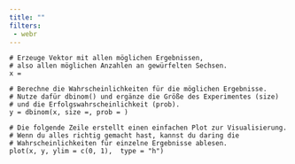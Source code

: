 ```yaml
---
title: ""
filters:
 - webr
---
```




```webr-r
# Erzeuge Vektor mit allen möglichen Ergebnissen,
# also allen möglichen Anzahlen an gewürfelten Sechsen. 
x = 

# Berechne die Wahrscheinlichkeiten für die möglichen Ergebnisse.
# Nutze dafür dbinom() und ergänze die Größe des Experimentes (size) 
# und die Erfolgswahrscheinlichkeit (prob).
y = dbinom(x, size =, prob = )

# Die folgende Zeile erstellt einen einfachen Plot zur Visualisierung.
# Wenn du alles richtig gemacht hast, kannst du daring die 
# Wahrscheinlichkeiten für einzelne Ergebnisse ablesen.
plot(x, y, ylim = c(0, 1),  type = "h")


```


